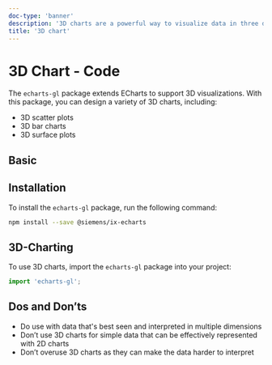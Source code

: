 ```yaml
---
doc-type: 'banner'
description: '3D charts are a powerful way to visualize data in three dimensions. They provide a more immersive and interactive experience compared to traditional 2D charts. We typically use 3D charts to represent complex data sets or to visualize data in a more engaging way.'
title: '3D chart'
---
```



# 3D Chart - Code

The `echarts-gl` package extends ECharts to support 3D visualizations. With this package, you can design a variety of 3D charts, including:

- 3D scatter plots
- 3D bar charts
- 3D surface plots

## Basic

<EchartsSpecial3dPlayground height="40rem" />

## Installation

To install the `echarts-gl` package, run the following command:

```sh
npm install --save @siemens/ix-echarts
```

## 3D-Charting

To use 3D charts, import the `echarts-gl` package into your project:

```typescript
import 'echarts-gl';
```

## Dos and Don’ts

- Do use with data that's best seen and interpreted in multiple dimensions
- Don’t use 3D charts for simple data that can be effectively represented with 2D charts
- Don’t overuse 3D charts as they can make the data harder to interpret
